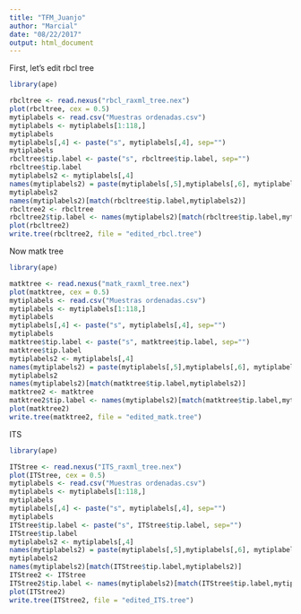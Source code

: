 ```yaml
---
title: "TFM_Juanjo"
author: "Marcial"
date: "08/22/2017"
output: html_document
---
```


First, let's edit rbcl tree

```r
library(ape)

rbcltree <- read.nexus("rbcl_raxml_tree.nex") 
plot(rbcltree, cex = 0.5)
mytiplabels <- read.csv("Muestras ordenadas.csv")
mytiplabels <- mytiplabels[1:118,]
mytiplabels
mytiplabels[,4] <- paste("s", mytiplabels[,4], sep="")
mytiplabels
rbcltree$tip.label <- paste("s", rbcltree$tip.label, sep="")
rbcltree$tip.label
mytiplabels2 <- mytiplabels[,4]
names(mytiplabels2) = paste(mytiplabels[,5],mytiplabels[,6], mytiplabels[,7], sep="_")
mytiplabels2
names(mytiplabels2)[match(rbcltree$tip.label,mytiplabels2)]
rbcltree2 <- rbcltree
rbcltree2$tip.label <- names(mytiplabels2)[match(rbcltree$tip.label,mytiplabels2)]
plot(rbcltree2)
write.tree(rbcltree2, file = "edited_rbcl.tree")


```

Now matk tree

```r


library(ape)

matktree <- read.nexus("matk_raxml_tree.nex") 
plot(matktree, cex = 0.5)
mytiplabels <- read.csv("Muestras ordenadas.csv")
mytiplabels <- mytiplabels[1:118,]
mytiplabels
mytiplabels[,4] <- paste("s", mytiplabels[,4], sep="")
mytiplabels
matktree$tip.label <- paste("s", matktree$tip.label, sep="")
matktree$tip.label
mytiplabels2 <- mytiplabels[,4]
names(mytiplabels2) = paste(mytiplabels[,5],mytiplabels[,6], mytiplabels[,7], sep="_")
mytiplabels2
names(mytiplabels2)[match(matktree$tip.label,mytiplabels2)]
matktree2 <- matktree
matktree2$tip.label <- names(mytiplabels2)[match(matktree$tip.label,mytiplabels2)]
plot(matktree2)
write.tree(matktree2, file = "edited_matk.tree")
```

ITS
```r

library(ape)

ITStree <- read.nexus("ITS_raxml_tree.nex") 
plot(ITStree, cex = 0.5)
mytiplabels <- read.csv("Muestras ordenadas.csv")
mytiplabels <- mytiplabels[1:118,]
mytiplabels
mytiplabels[,4] <- paste("s", mytiplabels[,4], sep="")
mytiplabels
ITStree$tip.label <- paste("s", ITStree$tip.label, sep="")
ITStree$tip.label
mytiplabels2 <- mytiplabels[,4]
names(mytiplabels2) = paste(mytiplabels[,5],mytiplabels[,6], mytiplabels[,7], sep="_")
mytiplabels2
names(mytiplabels2)[match(ITStree$tip.label,mytiplabels2)]
ITStree2 <- ITStree
ITStree2$tip.label <- names(mytiplabels2)[match(ITStree$tip.label,mytiplabels2)]
plot(ITStree2)
write.tree(ITStree2, file = "edited_ITS.tree")
```

